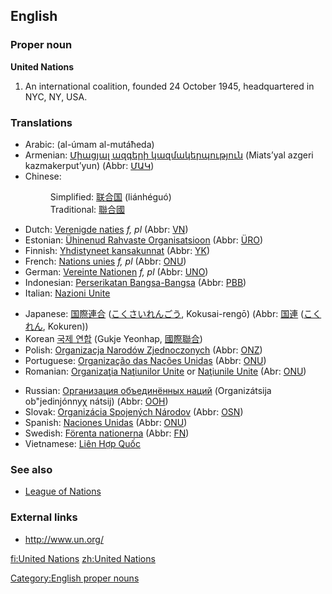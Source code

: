{{wikipedia}}
==English==

===Proper noun===
'''United Nations'''

# An international coalition, founded 24 October 1945, headquartered in NYC, NY, USA.

===Translations===
{{top}}
*Arabic: {{ARchar|[[الامم المتحدة]]}} (al-úmam al-mutáħeda) {{f}} {{p}}
*Armenian: [[Միացյալ ազգերի կազմակերպություն]] (Miats’yal azgeri kazmakerput’yun) (Abbr: [[ՄԱԿ]])
*Chinese:
*:Simplified: [[联合国]] (liánhéguó)
*:Traditional: [[聯合國]]
*Dutch: [[Verenigde naties]] ''f, pl'' (Abbr: [[VN]])
*Estonian: [[Ühinenud Rahvaste Organisatsioon]] (Abbr: [[ÜRO]])
*Finnish: [[Yhdistyneet kansakunnat]] (Abbr: [[YK]])
*French: [[Nations unies]] ''f, pl'' (Abbr: [[ONU]])
*German: [[Vereinte Nationen]] ''f, pl'' (Abbr: [[UNO]])
*Indonesian: [[Perserikatan Bangsa-Bangsa]] (Abbr: [[PBB]])
*Italian: [[Nazioni Unite]]
{{mid}}
*Japanese: [[国際連合]] ([[こくさいれんごう]], Kokusai-rengō) (Abbr: [[国連]] ([[こくれん]], Kokuren))
*Korean [[국제 연합]] (Gukje Yeonhap, [[國際聯合]])
*Polish: [[Organizacja Narodów Zjednoczonych]] (Abbr: [[ONZ]])
*Portuguese: [[Organização das Nações Unidas]] (Abbr: [[ONU]])
*Romanian: [[Organizaţia Naţiunilor Unite]] or [[Naţiunile Unite]] (Abr: [[ONU]])

*Russian: [[Организация объединённых наций]] (Organizátsija ob"jedinjónnyχ nátsij) (Abbr: [[ООН]])
*Slovak: [[Organizácia Spojených Národov]] {{f}} (Abbr: [[OSN]])
*Spanish: [[Naciones Unidas]] (Abbr: [[ONU]])
*Swedish: [[Förenta nationerna]] (Abbr: [[FN]])
*Vietnamese: [[Liên Hợp Quốc]]
{{bottom}}

===See also ===
* [[League of Nations]]

===External links===
*[http://www.un.org/ http://www.un.org/]
{{pedialite}}

[[Category:English proper nouns]]

[[fi:United Nations]]
[[zh:United Nations]]